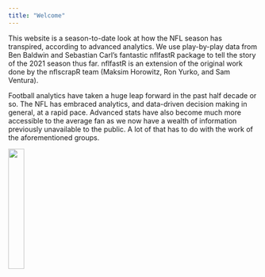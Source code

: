 ```yaml
---
title: "Welcome"
---
```


<link rel="shortcut icon" href="/Users/Stephan/Desktop/R Projects/NFL/favicon.ico">

This website is a season-to-date look at how the NFL season has transpired, according to advanced analytics. We use play-by-play data from Ben Baldwin and Sebastian Carl's fantastic nflfastR package to tell the story of the 2021 season thus far. nflfastR is an extension of the original work done by the nflscrapR team (Maksim Horowitz, Ron Yurko, and Sam Ventura).

Football analytics have taken a huge leap forward in the past half decade or so. The NFL has embraced analytics, and data-driven decision making in general, at a rapid pace. Advanced stats have also become much more accessible to the average fan as we now have a wealth of information previously unavailable to the public. A lot of that has to do with the work of the aforementioned groups. 

<img src="/Users/Stephan/Desktop/R Projects/NFL/NFL.png" style="width:25%">
